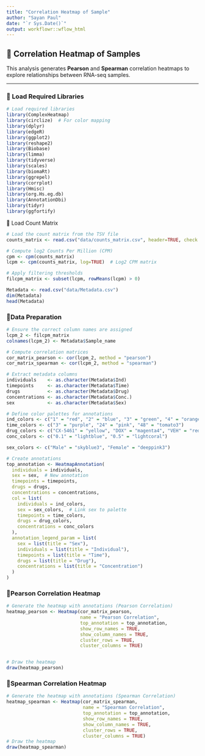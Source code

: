 ```yaml
---
title: "Correlation Heatmap of Sample"
author: "Sayan Paul"
date: "`r Sys.Date()`"
output: workflowr::wflow_html
---
```


## **📌 Correlation Heatmap of Samples**

This analysis generates **Pearson** and **Spearman** correlation heatmaps to explore relationships between RNA-seq samples.

---

### **📌 Load Required Libraries**
```r
# Load required libraries
library(ComplexHeatmap)
library(circlize)  # For color mapping
library(dplyr)
library(edgeR)
library(ggplot2)
library(reshape2)
library(Biobase)
library(limma)
library(tidyverse)
library(scales)
library(biomaRt)
library(ggrepel)
library(corrplot)
library(Hmisc)
library(org.Hs.eg.db)
library(AnnotationDbi)
library(tidyr)
library(ggfortify)
```

📍 Load Count Matrix
```r
# Load the count matrix from the TSV file
counts_matrix <- read.csv("data/counts_matrix.csv", header=TRUE, check.names=FALSE)

# Compute log2 Counts Per Million (CPM)
cpm <- cpm(counts_matrix)
lcpm <- cpm(counts_matrix, log=TRUE)  # Log2 CPM matrix

# Apply filtering thresholds
filcpm_matrix <- subset(lcpm, rowMeans(lcpm) > 0)
```

```r
Metadata <- read.csv("data/Metadata.csv")
dim(Metadata)
head(Metadata)
```


### **📌Data Preparation**
```r
# Ensure the correct column names are assigned
lcpm_2 <- filcpm_matrix
colnames(lcpm_2) <- Metadata$Sample_name

# Compute correlation matrices
cor_matrix_pearson <- cor(lcpm_2, method = "pearson")
cor_matrix_spearman <- cor(lcpm_2, method = "spearman")

# Extract metadata columns
individuals    <- as.character(Metadata$Ind)
timepoints     <- as.character(Metadata$Time)
drugs          <- as.character(Metadata$Drug)
concentrations <- as.character(Metadata$Conc.)
sex            <- as.character(Metadata$Sex) 

# Define color palettes for annotations
ind_colors <- c("1" = "red", "2" = "blue", "3" = "green", "4" = "orange", "5" = "thistle", "6" = "magenta4")
time_colors <- c("3" = "purple", "24" = "pink", "48" = "tomato3")
drug_colors <- c("CX-5461" = "yellow", "DOX" = "magenta4", "VEH" = "red3")
conc_colors <- c("0.1" = "lightblue", "0.5" = "lightcoral")

sex_colors <- c("Male" = "skyblue3", "Female" = "deeppink3")

# Create annotations
top_annotation <- HeatmapAnnotation(
  individuals = individuals,
  sex = sex,  # New annotation
  timepoints = timepoints,
  drugs = drugs,
  concentrations = concentrations,
  col = list(
    individuals = ind_colors,
    sex = sex_colors,  # Link sex to palette
    timepoints = time_colors,
    drugs = drug_colors,
    concentrations = conc_colors
  ),
  annotation_legend_param = list(
    sex = list(title = "Sex"),
    individuals = list(title = "Individual"),
    timepoints = list(title = "Time"),
    drugs = list(title = "Drug"),
    concentrations = list(title = "Concentration")
  )
)
```


### **📌Pearson Correlation Heatmap**
```r
# Generate the heatmap with annotations (Pearson Correlation)
heatmap_pearson <- Heatmap(cor_matrix_pearson,
                           name = "Pearson Correlation",
                           top_annotation = top_annotation,
                           show_row_names = TRUE,
                           show_column_names = TRUE,
                           cluster_rows = TRUE,
                           cluster_columns = TRUE)


# Draw the heatmap
draw(heatmap_pearson)
```


### **📌Spearman  Correlation Heatmap**
```r
# Generate the heatmap with annotations (Spearman Correlation)
heatmap_spearman <- Heatmap(cor_matrix_spearman,
                            name = "Spearman Correlation",
                            top_annotation = top_annotation,
                            show_row_names = TRUE,
                            show_column_names = TRUE,
                            cluster_rows = TRUE,
                            cluster_columns = TRUE)
# Draw the heatmap
draw(heatmap_spearman)
```



